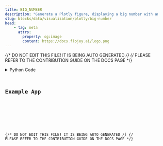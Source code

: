 ```yaml
---
title: BIG_NUMBER
description: "Generate a Plotly figure, displaying a big number with an optional prefix and suffix."
slug: blocks/data/visualization/plotly/big-number
head:
    - tag: meta
      attrs:
        property: og:image
        content: https://docs.flojoy.ai/logo.png
---
```


{/* DO NOT EDIT THIS FILE! IT IS BEING AUTO GENERATED */}
{/* PLEASE REFER TO THE CONTRIBUTION GUIDE ON THE DOCS PAGE */}


<DownloadStudioBanner />
<PythonDocsDisplay docstring={block_data["docstring"]} />
<details>
<summary>Python Code</summary>



<Code code={pythonCode} lang="py" wrap theme="dracula" />

[Find this Flojoy Block on GitHub](https://github.com/flojoy-ai/blocks/blob/main/blocks/DATA/VISUALIZATION/PLOTLY/BIG_NUMBER/BIG_NUMBER.py)

</details>

## Example App


<GetHelpWidget />


<AppDisplay app={app} blockName="BIG_NUMBER" client:visible />


<Example />

{/* DO NOT EDIT THIS FILE! IT IS BEING AUTO GENERATED */}
{/* PLEASE REFER TO THE CONTRIBUTION GUIDE ON THE DOCS PAGE */}
